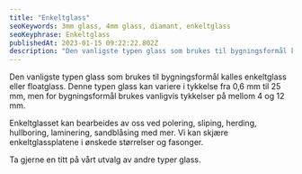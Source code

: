 ```yaml
---
title: "Enkeltglass"
seoKeywords: 3mm glass, 4mm glass, diamant, enkeltglass
seoKeyphrase: Enkeltglass
publishedAt: 2023-01-15 09:22:22.802Z
description: "Den vanligste typen glass som brukes til bygningsformål kalles enkeltglass eller floatglass. Les mer om enkeltglass her."
---
```


Den vanligste typen glass som brukes til bygningsformål kalles enkeltglass eller floatglass. Denne typen glass kan variere i tykkelse fra 0,6 mm til 25 mm, men for bygningsformål brukes vanligvis tykkelser på mellom 4 og 12 mm.

Enkeltglasset kan bearbeides av oss ved polering, sliping, herding, hullboring, laminering, sandblåsing med mer. Vi kan skjære enkeltglassplatene i ønskede størrelser og fasonger.

Ta gjerne en titt på vårt utvalg av andre typer glass.
